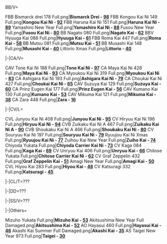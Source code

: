 <tabber>BB/V=<gallery position="center" captionalign="center" captionposition="below" widths="200" captionsize="large" bordersize="small" columns="4" spacing="small">
FBB Bismarck drei 178 Full.png|'''Bismarck Drei - <u>98</u>'''
FBB Kongou Kai Ni 149 Full.png|'''Kongou Kai Ni - <u>92</u>'''
FBB Haruna Kai Ni 151 Full.png|'''Haruna Kai Ni - <u>89</u>'''
Yamashiro New Year Full.png|'''Yamashiro Kai Ni - <u>88</u>'''
Fusou New Year Full.png|'''Fusou Kai Ni - <u>80</u>'''
BB Nagato 080 Full.png|'''Nagato Kai - <u>62</u>'''
BBV Hyuuga Kai 088 Full.png|'''Hyuuga Kai - <u>61</u>'''
FBB Roma Kai 447 Full.png|'''Roma Kai - <u>58</u>'''
BB Mutsu 081 Full.png|'''Mutsu Kai - <u>51</u>'''
BB Musashi Kai 148 Full.png|'''Musashi Kai - <u>40</u>'''
Littorio Xmas Full.png|'''Littorio - <u>40</u>'''
</gallery>

|-|CA/V=<gallery widths="200" position="center" spacing="small" captionalign="center" captionsize="large" bordersize="medium" columns="4">
CAV Tone Kai Ni 188 Full.png|'''Tone Kai Ni - <u>97</u>'''
CA Maya Kai Ni 428 Full.png|'''Maya Kai Ni - <u>93</u>'''
CA Myoukou Kai Ni 319 Full.png|'''Myoukou Kai Ni - <u>83</u>'''
CA Ashigara Kai Ni 193 Full.png|'''Ashigara Kai Ni - <u>79</u>'''
CA Choukai Kai Ni 427 Full.png|'''Choukai Kai Ni - <u>65</u>'''
CAV Suzuya Kai 129 Full.png|'''Suzuya Kai - <u>60</u>'''
CA Prinz Eugen Kai 177 Full.png|'''Prinz Eugen Kai - <u>56</u>'''
CAV Kumano Kai 130 Full.png|'''Kumano Kai - <u>53</u>'''
CAV Mikuma Kai 121 Full.png|'''Mikuma Kai - <u>38</u>'''
CA Zara 448 Full.png|'''Zara - <u>16</u>'''
</gallery>

<span style="font-weight:normal;">|-|CV/L=<gallery widths="200" position="center" columns="4" spacing="small" bordersize="medium" captionsize="large" captionalign="center">
CVL Junyou Kai Ni 408 Full.png|'''Junyou Kai Ni - <u>95</u>'''
CV Hiryuu Kai Ni 196 Full.png|'''Hiryuu Kai Ni - <u>94</u>'''
CVB Zuikaku Kai Ni A 467 Full.png|'''Zuikaku Kai Ni A - <u>90</u>'''
CVB Shoukaku Kai Ni A 466 Full.png|'''Shoukaku Kai Ni - <u>80</u>'''
CV Souryuu Kai Ni 197 Full.png|'''Souryuu Kai Ni - <u>79</u>'''
Ryuujou Kai Ni Xmas Full.png|'''Ryuujou Kai Ni - <u>77</u>'''
Zuihou Kai New Year Full.png|'''Zuiho Kai - <u>74</u>'''
Chiyoda Yukata Full.png|'''Chiyoda Carrier Kai Ni - <u>73</u>'''
CV Kaga 084 Full.png|'''Kaga Kai - <u>69</u>'''
CV Unryuu Kai 406 Full.png|'''Unryuu Kai - <u>66</u>'''
Chitose Yukata Full.png|'''Chitose Carrier Kai Ni - <u>62</u>'''
CV Graf Zeppelin 432 Full.png|'''Graf Zeppelin Kai - <u>51</u>'''
Amagi New Year Full.png|'''Amagi Kai - <u>50</u>'''
CVL Hiyou Kai 283 Full.png|'''Hiyou Kai - <u>48</u>'''
CV Katsuragi 332 Full.png|'''Katsuragi - <u>45</u>'''
</gallery>

<span style="font-weight:normal;">|-|CL/T=???

<span style="font-weight:normal;">|-|DD=???

<span style="font-weight:normal;">|-|SS/V=???

<span style="font-weight:normal;">|-|Others=<gallery widths="200" position="center" columns="3" spacing="small" captionsize="large" bordersize="medium" captionalign="center">
Mizuho Yukata Full.png|'''Mizuho Kai - <u>53</u>'''
Akitsushima New Year Full Damaged.png|'''Akitsushima Kai - <u>52</u>'''
AO Hayasui 460 Full.png|'''Hayasui Kai - <u>46</u>'''
Akashi Kai Summer Full Damaged.png|'''Akashi Kai - <u>35</u>'''
AS Taigei New Year 973 Full.png|'''Taigei - <u>30</u>'''
</gallery>

</tabber>